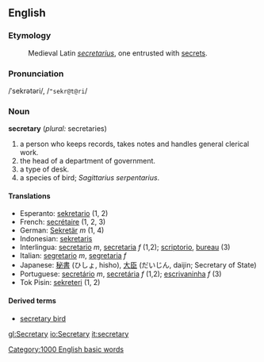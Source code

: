 ==English==
===Etymology===
:Medieval Latin ''[[secretarius]]'', one entrusted with [[secret]]s.
===Pronunciation===
/ˈsekrətəri/, /<tt>"sekr@t@ri</tt>/
===Noun===
'''secretary''' (''plural:'' secretaries)

# a person who keeps records, takes notes and handles general clerical work.
# the head of a department of government.
# a type of desk.
# a species of bird; ''Sagittarius serpentarius''.

====Translations====
*Esperanto: [[sekretario]] (1, 2)
*French: [[secrétaire]] (1, 2, 3)
*German: [[Sekretär]] ''m'' (1, 4)
*Indonesian: [[sekretaris]]
*Interlingua: [[secretario]] ''m'', [[secretaria]] ''f'' (1,2); [[scriptorio]], [[bureau]] (3)
*Italian: [[segretario]] ''m'', [[segretaria]] ''f''
*Japanese: [[秘書]] (ひしょ, hisho), [[大臣]] (だいじん, daijin; Secretary of State)
*Portuguese: [[secretário]] ''m'', [[secretária]] ''f'' (1,2); [[escrivaninha]] ''f'' (3)
*Tok Pisin: [[sekreteri]] (1, 2)

====Derived terms====
*[[secretary bird]]
[[Category:1000 English basic words]]

[[gl:Secretary]]
[[io:Secretary]]
[[it:secretary]]
